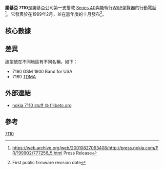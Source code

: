 {{expand|time=2015-05-05T01:02:00+00:00}}
{{refimprove|time=2015-05-05T01:02:00+00:00}}
{{Infobox Mobile phone
|name            = Nokia 7110
|image           = Nokia 7110 open.png
|imagesize       = 150
|manufacturer    = [[諾基亞|諾基亞]]
|carrier         = 
|available       = 1999年10月
|screen          = 96 x 65像素，六行， [[單色|單色]]
|exterior_screen = 無
|camera          = 無
|2nd_camera      = 無
|operatingsystem = 
|input           = 
|cpu             = 
|ringtone        = 
|memory          =  
|memory_card     = 無
|storage         =
|networks        = [[GSM_900|GSM 900]] / [[GSM_1800|GSM 1800]]
|connectivity    =
|battery         = Li-Po 600 mAh battery (BPS-1) <br>Slim, Li-Ion 900 mAh, 141 g (BLS-2N)
|size            = 125 x 53 x 24 毫米, 125 cc (4.92 x 2.09 x 0.94 in)
|weight          = 141 克(4.97 盎司)
|form            = [[滑蓋機|滑蓋機]]、直板機
|music           = 
|predecessor     = 
|successor       = 
|related         =
|other           =
}}

'''諾基亞  7110'''是諾基亞公司第一支搭載 [[Series_40|Series 40]]與能執行[[Wireless_Application_Protocol|WAP]]瀏覽器的行動電話<ref>https://web.archive.org/web/20010827093408/http://press.nokia.com/PR/199902/777256_5.html Press Release</ref>。它發表於在1999年2月，並在當年度的十月發布<ref>{{cite web |url=http://www.filibeto.org/mobile/firmware.html |title=存档副本 |accessdate=2008-09-17 |deadurl=yes |archiveurl=https://web.archive.org/web/20081121161641/http://www.filibeto.org/mobile/firmware.html |archivedate=2008-11-21 }} First public firmware revision date</ref>。

==核心數據==


==差異==
該型號在不同地區有不同名稱，如下：
* 7190 GSM 1900 Band for USA
* 7160 [[Digital_AMPS|TDMA]]


==外部連結==
* [http://www.filibeto.org/mobile/ nokia 7110 stuff @ filibeto.org]{{Wayback|url=http://www.filibeto.org/mobile/ |date=20110724195716 }}

== 參考==
{{reflist}}

{{Nokia phones}}

[[Category:诺基亚手机|7110]]